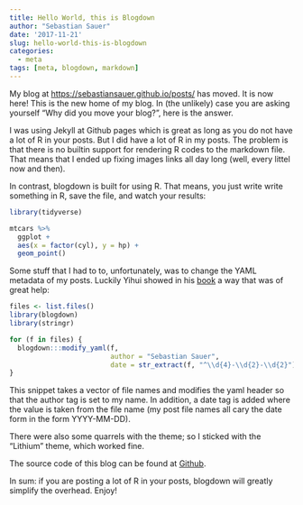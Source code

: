 ```yaml
---
title: Hello World, this is Blogdown
author: "Sebastian Sauer"
date: '2017-11-21'
slug: hello-world-this-is-blogdown
categories:
  - meta
tags: [meta, blogdown, markdown]
---
```






My blog at <https://sebastiansauer.github.io/posts/> has moved. It is now here! This is the new home of my blog. In (the unlikely) case you are asking yourself "Why did you move your blog?", here is the answer.

I was using Jekyll at Github pages which is great as long as you do not have a lot of R in your posts. But I did have a lot of R in my posts. The problem is that there is no builtin support for rendering R codes to the markdown file. That means that I ended up fixing images links all day long (well, every littel now and then). 

In contrast, blogdown is built for using R. That means, you just write write something in R, save the file, and watch your results:

```r
library(tidyverse)

mtcars %>% 
  ggplot +
  aes(x = factor(cyl), y = hp) +
  geom_point()
```


Some stuff that I had to to, unfortunately, was to change the YAML metadata of my posts. Luckily Yihui showed in his [book](https://bookdown.org/yihui/blogdown/) a way that was of great help:

```r
files <- list.files()
library(blogdown)
library(stringr)

for (f in files) {
  blogdown:::modify_yaml(f, 
                         author = "Sebastian Sauer", 
                         date = str_extract(f, "^\\d{4}-\\d{2}-\\d{2}"))
}
```

This snippet takes a vector of file names and modifies the yaml header so that the author tag is set to my name. In addition, a date tag is added where the value is taken from the file name (my post file names all cary the date form in the form YYYY-MM-DD).

There were also some quarrels with the theme; so I sticked with the "Lithium" theme, which worked fine.

The source code of this blog can be found at [Github](https://github.com/sebastiansauer/data_se).


In sum: if you are posting a lot of R in your posts, blogdown will greatly simplify the overhead. Enjoy!


